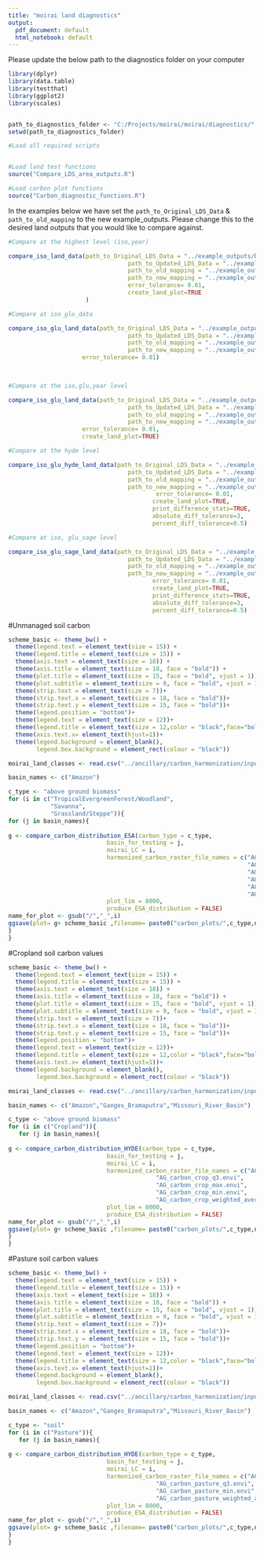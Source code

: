 ```yaml
---
title: "moirai land diagnostics"
output:
  pdf_document: default
  html_notebook: default
---
```

Please update the below path to the diagnostics folder on your computer
```r
library(dplyr)
library(data.table)
library(testthat)
library(ggplot2)
library(scales)


path_to_diagnostics_folder <- "C:/Projects/moirai/moirai/diagnostics/"
setwd(path_to_diagnostics_folder)
```

```r
#Load all required scripts 


#Load land test functions 
source("Compare_LDS_area_outputs.R")

#Load carbon plot functions
source("Carbon_diagnostic_functions.R")

```


In the examples below we have set the `path_to_Original_LDS_Data` & `path_to_old_mapping` to the new example_outputs. Please change this to the desired land outputs that you would like to compare against.
```r
#Compare at the highest level (iso,year)

compare_iso_land_data(path_to_Original_LDS_Data = "../example_outputs/basins235/Land_type_area_ha.csv",
                                  path_to_Updated_LDS_Data = "../example_outputs/basins235/Land_type_area_ha.csv",
                                  path_to_old_mapping = "../example_outputs/basins235/MOIRAI_land_types.csv",
                                  path_to_new_mapping = "../example_outputs/basins235/MOIRAI_land_types.csv",
                                  error_tolerance= 0.01,
                                  create_land_plot=TRUE
                      )

```
```r

#Compare at iso_glu_data

compare_iso_glu_land_data(path_to_Original_LDS_Data = "../example_outputs/basins235/Land_type_area_ha.csv",
                                  path_to_Updated_LDS_Data = "../example_outputs/basins235/Land_type_area_ha.csv",
                                  path_to_old_mapping = "../example_outputs/basins235/MOIRAI_land_types.csv",
                                  path_to_new_mapping = "../example_outputs/basins235/MOIRAI_land_types.csv",
                     error_tolerance= 0.01)

  
```

```r
#Compare at the iso,glu,year level

compare_iso_glu_land_data(path_to_Original_LDS_Data = "../example_outputs/basins235/Land_type_area_ha.csv",
                                  path_to_Updated_LDS_Data = "../example_outputs/basins235/Land_type_area_ha.csv",
                                  path_to_old_mapping = "../example_outputs/basins235/MOIRAI_land_types.csv",
                                  path_to_new_mapping = "../example_outputs/basins235/MOIRAI_land_types.csv",
                     error_tolerance= 0.01,
                     create_land_plot=TRUE)
```

```r
#Compare at the hyde level

compare_iso_glu_hyde_land_data(path_to_Original_LDS_Data = "../example_outputs/basins235/Land_type_area_ha.csv",
                                  path_to_Updated_LDS_Data = "../example_outputs/basins235/Land_type_area_ha.csv",
                                  path_to_old_mapping = "../example_outputs/basins235/MOIRAI_land_types.csv",
                                  path_to_new_mapping = "../example_outputs/basins235/MOIRAI_land_types.csv",
                                          error_tolerance= 0.01,
                                         create_land_plot=TRUE,
                                         print_difference_stats=TRUE,
                                         absolute_diff_tolerance=3,
                                         percent_diff_tolerance=0.5)
```

```r
#Compare at iso, glu_sage level

compare_iso_glu_sage_land_data(path_to_Original_LDS_Data = "../example_outputs/basins235/Land_type_area_ha.csv",
                                  path_to_Updated_LDS_Data = "../example_outputs/basins235/Land_type_area_ha.csv",
                                  path_to_old_mapping = "../example_outputs/basins235/MOIRAI_land_types.csv",
                                  path_to_new_mapping = "../example_outputs/basins235/MOIRAI_land_types.csv",
                                         error_tolerance= 0.01,
                                         create_land_plot=TRUE,
                                         print_difference_stats=TRUE,
                                         absolute_diff_tolerance=3,
                                         percent_diff_tolerance=0.5)
```




#Unmanaged soil carbon

```r


scheme_basic <- theme_bw() +
  theme(legend.text = element_text(size = 15)) +
  theme(legend.title = element_text(size = 15)) +
  theme(axis.text = element_text(size = 18)) +
  theme(axis.title = element_text(size = 18, face = "bold")) +
  theme(plot.title = element_text(size = 15, face = "bold", vjust = 1)) +
  theme(plot.subtitle = element_text(size = 9, face = "bold", vjust = 1))+ 
  theme(strip.text = element_text(size = 7))+
  theme(strip.text.x = element_text(size = 18, face = "bold"))+
  theme(strip.text.y = element_text(size = 15, face = "bold"))+
  theme(legend.position = "bottom")+
  theme(legend.text = element_text(size = 12))+
  theme(legend.title = element_text(size = 12,color = "black",face="bold"))+
  theme(axis.text.x= element_text(hjust=1))+
  theme(legend.background = element_blank(),
        legend.box.background = element_rect(colour = "black"))

moirai_land_classes <- read.csv("../ancillary/carbon_harmonization/input_files/ESA_moirai_classes.csv")

basin_names <- c("Amazon")

c_type <- "above ground biomass"
for (i in c("TropicalEvergreenForest/Woodland",
            "Savanna",
            "Grassland/Steppe")){
for (j in basin_names){
  
g <- compare_carbon_distribution_ESA(carbon_type = c_type,
                            basin_for_testing = j,
                            moirai_LC = i,
                            harmonized_carbon_raster_file_names = c("AG_carbon_q1.envi",
                                                                    "AG_carbon_q3.envi",
                                                                    "AG_carbon_median.envi",
                                                                    "AG_carbon_min.envi",
                                                                    "AG_carbon_max.envi",
                                                                    "AG_carbon_weighted_average.envi"),
                            plot_lim = 8000,
                            produce_ESA_distribution = FALSE)
name_for_plot <- gsub("/","_",i)  
ggsave(plot= g+ scheme_basic ,filename= paste0("carbon_plots/",c_type,name_for_plot,j, ".jpeg"), width = 10, height = 6, device= "jpeg")
}    
}
```

#Cropland soil carbon values

```r
scheme_basic <- theme_bw() +
  theme(legend.text = element_text(size = 15)) +
  theme(legend.title = element_text(size = 15)) +
  theme(axis.text = element_text(size = 18)) +
  theme(axis.title = element_text(size = 18, face = "bold")) +
  theme(plot.title = element_text(size = 15, face = "bold", vjust = 1)) +
  theme(plot.subtitle = element_text(size = 9, face = "bold", vjust = 1))+ 
  theme(strip.text = element_text(size = 7))+
  theme(strip.text.x = element_text(size = 18, face = "bold"))+
  theme(strip.text.y = element_text(size = 15, face = "bold"))+
  theme(legend.position = "bottom")+
  theme(legend.text = element_text(size = 12))+
  theme(legend.title = element_text(size = 12,color = "black",face="bold"))+
  theme(axis.text.x= element_text(hjust=1))+
  theme(legend.background = element_blank(),
        legend.box.background = element_rect(colour = "black"))

moirai_land_classes <- read.csv("../ancillary/carbon_harmonization/input_files/ESA_moirai_classes.csv")

basin_names <- c("Amazon","Ganges_Bramaputra","Missouri_River_Basin")

c_type <- "above ground biomass"
for (i in c("Cropland")){
   for (j in basin_names){
  
g <- compare_carbon_distribution_HYDE(carbon_type = c_type,
                            basin_for_testing = j,
                            moirai_LC = i,
                            harmonized_carbon_raster_file_names = c("AG_carbon_crop_q1.envi",
                                          "AG_carbon_crop_q3.envi",
                                          "AG_carbon_crop_max.envi",
                                          "AG_carbon_crop_min.envi",
                                          "AG_carbon_crop_weighted_average.envi"),
                            plot_lim = 8000,
                            produce_ESA_distribution = FALSE)
name_for_plot <- gsub("/","_",i)  
ggsave(plot= g+ scheme_basic ,filename= paste0("carbon_plots/",c_type,name_for_plot,j, ".jpeg"), width = 10, height = 6, device= "jpeg")
}
}
```
#Pasture soil carbon values

```r
scheme_basic <- theme_bw() +
  theme(legend.text = element_text(size = 15)) +
  theme(legend.title = element_text(size = 15)) +
  theme(axis.text = element_text(size = 18)) +
  theme(axis.title = element_text(size = 18, face = "bold")) +
  theme(plot.title = element_text(size = 15, face = "bold", vjust = 1)) +
  theme(plot.subtitle = element_text(size = 9, face = "bold", vjust = 1))+ 
  theme(strip.text = element_text(size = 7))+
  theme(strip.text.x = element_text(size = 18, face = "bold"))+
  theme(strip.text.y = element_text(size = 15, face = "bold"))+
  theme(legend.position = "bottom")+
  theme(legend.text = element_text(size = 12))+
  theme(legend.title = element_text(size = 12,color = "black",face="bold"))+
  theme(axis.text.x= element_text(hjust=1))+
  theme(legend.background = element_blank(),
        legend.box.background = element_rect(colour = "black"))

moirai_land_classes <- read.csv("../ancillary/carbon_harmonization/input_files/ESA_moirai_classes.csv")

basin_names <- c("Amazon","Ganges_Bramaputra","Missouri_River_Basin")

c_type <- "soil"
for (i in c("Pasture")){
   for (j in basin_names){
  
g <- compare_carbon_distribution_HYDE(carbon_type = c_type,
                            basin_for_testing = j,
                            moirai_LC = i,
                            harmonized_carbon_raster_file_names = c("AG_carbon_pasture_q1.envi",
                                          "AG_carbon_pasture_q3.envi",
                                          "AG_carbon_pasture_min.envi",
                                          "AG_carbon_pasture_weighted_average.envi"),
                            plot_lim = 8000,
                            produce_ESA_distribution = FALSE)
name_for_plot <- gsub("/","_",i)  
ggsave(plot= g+ scheme_basic ,filename= paste0("carbon_plots/",c_type,name_for_plot,j, ".jpeg"), width = 10, height = 6, device= "jpeg")
}
}
```
